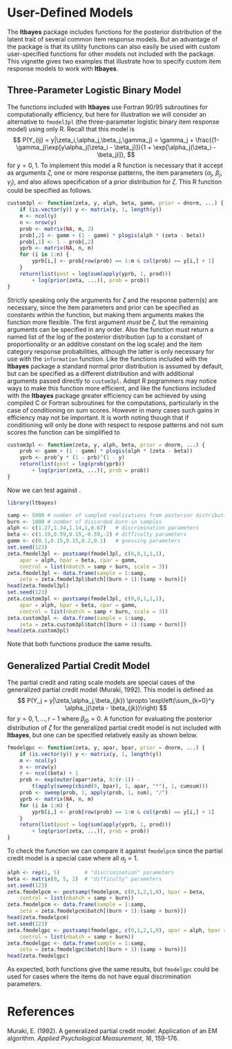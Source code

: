 <!--
%\VignetteEngine{knitr::knitr}
%\VignetteIndexEntry{User-Defined Models}
-->

# User-Defined Models

The **ltbayes** package includes functions for the posterior distribution of the latent trait of several common item response models. But an advantage of the package is that its utility functions can also easily be used with custom user-specified functions for other models not included with the package. This vignette gives two examples that illustrate how to specify custom item response models to work with **ltbayes**.

## Three-Parameter Logistic Binary Model

The functions included with **ltbayes** use Fortran 90/95 subroutines for computationally efficiency, but here for illustration we will consider an alternative to `fmodel3pl` (the three-parameter logistic binary item response model) using only R. Recall that this model is 
$$
	P(Y_{ij} = y|\zeta_i,\alpha_j,\beta_j,\gamma_j) = \gamma_j + \frac{(1-\gamma_j)\exp[y\alpha_j(\zeta_i - \beta_j)]}{1 + \exp[\alpha_j(\zeta_i - \beta_j)]},
$$
for $y = 0,1$. To implement this model a R function is necessary that it accept as arguments $\zeta$, one or more response patterns, the item parameters ($\alpha_j$, $\beta_j$, $\gamma_j$), and also allows specification of a prior distribution for $\zeta$. This R function could be specified as follows.
```{r custom3pl}
custom3pl <- function(zeta, y, alph, beta, gamm, prior = dnorm, ...) {
	if (is.vector(y)) y <- matrix(y, 1, length(y))
	m <- ncol(y)
	n <- nrow(y)
	prob <- matrix(NA, m, 2)
	prob[,2] <- gamm + (1 - gamm) * plogis(alph * (zeta - beta))
	prob[,1] <- 1 - prob[,2]
	yprb <- matrix(NA, n, m)
	for (i in 1:n) {
		yprb[i,] <- prob[row(prob) == 1:m & col(prob) == y[i,] + 1]
	}
	return(list(post = log(sum(apply(yprb, 1, prod))) 
		+ log(prior(zeta, ...)), prob = prob))
}
```
Strictly speaking only the arguments for $\zeta$ and the response pattern(s) are necessary, since the item parameters and prior can be specified as constants within the function, but making them arguments makes the function more flexible. The first argument *must* be $\zeta$, but the remaining arguments can be specified in any order. Also the function must return a named list of the log of the posterior distribution (up to a constant of proportionality or an additive constant on the log scale) and the item category response probabilities, although the latter is only necessary for use with the `information` function. Like the functions included with the **ltbayes** package a standard normal prior distribution is assumed by default, but can be specified as a different distribution and with additional arguments passed directly to `custom3pl`. Adept R pogrammers may notice ways to make this function more efficient, and like the functions included with the **ltbayes** package greater efficiency can be achieved by using compiled C or Fortran subroutines for the computations, particularly in the case of conditioning on sum scores. However in many cases such gains in efficiency may not be important. It is worth noting though that if conditioning will only be done with respect to respose patterns and not sum scores the function can be simplified to
```{r, eval = FALSE}
custom3pl <- function(zeta, y, alph, beta, prior = dnorm, ...) {
	prob <- gamm + (1 - gamm) * plogis(alph * (zeta - beta))
	yprb <- prob^y * (1 - prb)^(1 - y)
	return(list(post = log(prob(yprb)) 
		+ log(prior(zeta, ...)), prob = prob))
}	
```
Now we can test \texttt{custom3pl} against \texttt{fmodel3pl}.
```{r, echo = FALSE, message = FALSE}
library(ltbayes) 
```
```{r fmodel3pldemo}
samp <- 5000 # number of sampled realizations from posterior distribution
burn <- 1000 # number of discarded burn-in samples
alph <- c(1.27,1.34,1.14,1,0.67)   # discrimination parameters
beta <- c(1.19,0.59,0.15,-0.59,-2) # difficulty parameters
gamm <- c(0.1,0.15,0.15,0.2,0.1)   # guessing parameters
set.seed(123)
zeta.fmodel3pl <- postsamp(fmodel3pl, c(0,0,1,1,1), 
	apar = alph, bpar = beta, cpar = gamm,
	control = list(nbatch = samp + burn, scale = 3))
zeta.fmodel3pl <- data.frame(sample = 1:samp, 
	zeta = zeta.fmodel3pl$batch[(burn + 1):(samp + burn)])
head(zeta.fmodel3pl)
set.seed(123)
zeta.custom3pl <- postsamp(fmodel3pl, c(0,0,1,1,1), 
	apar = alph, bpar = beta, cpar = gamm,
	control = list(nbatch = samp + burn, scale = 3))
zeta.custom3pl <- data.frame(sample = 1:samp, 
	zeta = zeta.custom3pl$batch[(burn + 1):(samp + burn)])
head(zeta.custom3pl)
```
Note that both functions produce the same results. 

## Generalized Partial Credit Model

The partial credit and rating scale models are special cases of the generalized partial credit model (Muraki, 1992). This model is defined as
$$
	P(Y_j = y|\zeta,\alpha_j,\beta_{jk}) \propto \exp\left(\sum_{k=0}^y \alpha_j(\zeta - \beta_{jk})\right)
$$
for $y = 0, 1, \dots, r-1$ where $\beta_{j0} = 0$. A function for evaluating the posterior distribution of $\zeta$ for the generalized partial credit model is not included with **ltbayes**, but one can be specified relatively easily as shown below. 
```{r, gpc}
fmodelgpc <- function(zeta, y, apar, bpar, prior = dnorm, ...) {
	if (is.vector(y)) y <- matrix(y, 1, length(y))
	m <- ncol(y)
	n <- nrow(y)
	r <- ncol(beta) + 1
	prob <- exp(outer(apar*zeta, 0:(r-1)) - 
		t(apply(sweep(cbind(0, bpar), 1, apar, "*"), 1, cumsum)))
	prob <- sweep(prob, 1, apply(prob, 1, sum), "/")	
	yprb <- matrix(NA, n, m)
	for (i in 1:n) {
		yprb[i,] <- prob[row(prob) == 1:m & col(prob) == y[i,] + 1]
	}
	return(list(post = log(sum(apply(yprb, 1, prod)))
		+ log(prior(zeta, ...)), prob = prob))
}
```
To check the function we can compare it against `fmodelpcm` since the partial credit model is a special case where all $\alpha_j = 1$. 
```{r gpcdemo}
alph <- rep(1, 5)        # "discrimination" parameters
beta <- matrix(0, 5, 2)  # "difficulty" parameters
set.seed(123)
zeta.fmodelpcm <- postsamp(fmodelpcm, c(0,1,2,1,0), bpar = beta,
	control = list(nbatch = samp + burn))
zeta.fmodelpcm <- data.frame(sample = 1:samp, 
	zeta = zeta.fmodelpcm$batch[(burn + 1):(samp + burn)])
head(zeta.fmodelpcm)
set.seed(123)
zeta.fmodelgpc <- postsamp(fmodelgpc, c(0,1,2,1,0), apar = alph, bpar = beta,
	control = list(nbatch = samp + burn))
zeta.fmodelgpc <- data.frame(sample = 1:samp, 
	zeta = zeta.fmodelgpc$batch[(burn + 1):(samp + burn)])
head(zeta.fmodelgpc)
```
As expected, both functions give the same results, but `fmodelgpc` could be used for cases where the items do not have equal discrimination parameters.

# References

Muraki, E. (1992). A generalized partial credit model: Application of an EM algorithm. *Applied Psychological Measurement*, *16*, 159-176.
